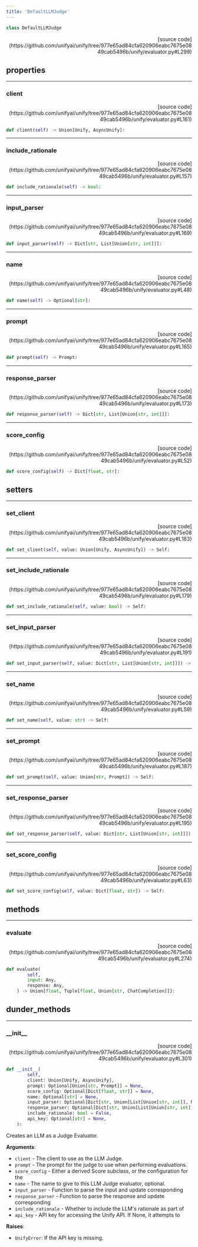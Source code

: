 ```yaml
---
title: 'DefaultLLMJudge'
---
```


```python
class DefaultLLMJudge
```

<p align="right">[source code](https://github.com/unifyai/unify/tree/977e65ad84cfa620906eabc7675e0849cab5496b/unify/evaluator.py#L299)</p>



## properties

---

### client

<p align="right">[source code](https://github.com/unifyai/unify/tree/977e65ad84cfa620906eabc7675e0849cab5496b/unify/evaluator.py#L161)</p>

```python
def client(self) -> Union[Unify, AsyncUnify]:
```



---

### include\_rationale

<p align="right">[source code](https://github.com/unifyai/unify/tree/977e65ad84cfa620906eabc7675e0849cab5496b/unify/evaluator.py#L157)</p>

```python
def include_rationale(self) -> bool:
```



---

### input\_parser

<p align="right">[source code](https://github.com/unifyai/unify/tree/977e65ad84cfa620906eabc7675e0849cab5496b/unify/evaluator.py#L169)</p>

```python
def input_parser(self) -> Dict[str, List[Union[str, int]]]:
```



---

### name

<p align="right">[source code](https://github.com/unifyai/unify/tree/977e65ad84cfa620906eabc7675e0849cab5496b/unify/evaluator.py#L48)</p>

```python
def name(self) -> Optional[str]:
```



---

### prompt

<p align="right">[source code](https://github.com/unifyai/unify/tree/977e65ad84cfa620906eabc7675e0849cab5496b/unify/evaluator.py#L165)</p>

```python
def prompt(self) -> Prompt:
```



---

### response\_parser

<p align="right">[source code](https://github.com/unifyai/unify/tree/977e65ad84cfa620906eabc7675e0849cab5496b/unify/evaluator.py#L173)</p>

```python
def response_parser(self) -> Dict[str, List[Union[str, int]]]:
```



---

### score\_config

<p align="right">[source code](https://github.com/unifyai/unify/tree/977e65ad84cfa620906eabc7675e0849cab5496b/unify/evaluator.py#L52)</p>

```python
def score_config(self) -> Dict[float, str]:
```



## setters

---

### set\_client

<p align="right">[source code](https://github.com/unifyai/unify/tree/977e65ad84cfa620906eabc7675e0849cab5496b/unify/evaluator.py#L183)</p>

```python
def set_client(self, value: Union[Unify, AsyncUnify]) -> Self:
```



---

### set\_include\_rationale

<p align="right">[source code](https://github.com/unifyai/unify/tree/977e65ad84cfa620906eabc7675e0849cab5496b/unify/evaluator.py#L179)</p>

```python
def set_include_rationale(self, value: bool) -> Self:
```



---

### set\_input\_parser

<p align="right">[source code](https://github.com/unifyai/unify/tree/977e65ad84cfa620906eabc7675e0849cab5496b/unify/evaluator.py#L191)</p>

```python
def set_input_parser(self, value: Dict[str, List[Union[str, int]]]) -> Self:
```



---

### set\_name

<p align="right">[source code](https://github.com/unifyai/unify/tree/977e65ad84cfa620906eabc7675e0849cab5496b/unify/evaluator.py#L59)</p>

```python
def set_name(self, value: str) -> Self:
```



---

### set\_prompt

<p align="right">[source code](https://github.com/unifyai/unify/tree/977e65ad84cfa620906eabc7675e0849cab5496b/unify/evaluator.py#L187)</p>

```python
def set_prompt(self, value: Union[str, Prompt]) -> Self:
```



---

### set\_response\_parser

<p align="right">[source code](https://github.com/unifyai/unify/tree/977e65ad84cfa620906eabc7675e0849cab5496b/unify/evaluator.py#L195)</p>

```python
def set_response_parser(self, value: Dict[str, List[Union[str, int]]]) -> Self:
```



---

### set\_score\_config

<p align="right">[source code](https://github.com/unifyai/unify/tree/977e65ad84cfa620906eabc7675e0849cab5496b/unify/evaluator.py#L63)</p>

```python
def set_score_config(self, value: Dict[float, str]) -> Self:
```



## methods

---

### evaluate

<p align="right">[source code](https://github.com/unifyai/unify/tree/977e65ad84cfa620906eabc7675e0849cab5496b/unify/evaluator.py#L274)</p>

```python
def evaluate(
        self,
        input: Any,
        response: Any,
    ) -> Union[float, Tuple[float, Union[str, ChatCompletion]]]:
```



## dunder_methods

---

### \_\_init\_\_

<p align="right">[source code](https://github.com/unifyai/unify/tree/977e65ad84cfa620906eabc7675e0849cab5496b/unify/evaluator.py#L301)</p>

```python
def __init__(
        self,
        client: Union[Unify, AsyncUnify],
        prompt: Optional[Union[str, Prompt]] = None,
        score_config: Optional[Dict[float, str]] = None,
        name: Optional[str] = None,
        input_parser: Optional[Dict[str, Union[List[Union[str, int]], None]]] = None,
        response_parser: Optional[Dict[str, Union[List[Union[str, int]], None]]] = None,
        include_rationale: bool = False,
        api_key: Optional[str] = None,
    ):
```

Creates an LLM as a Judge Evaluator.

**Arguments**:

- `client` - The client to use as the LLM Judge.
- `prompt` - The prompt for the judge to use when performing evaluations.
- `score_config` - Either a derived Score subclass, or the configuration for the
- `name` - The name to give to this LLM Judge evaluator, optional.
- `input_parser` - Function to parse the input and update corresponding
- `response_parser` - Function to parse the response and update corresponding
- `include_rationale` - Whether to include the LLM's rationale as part of
- `api_key` - API key for accessing the Unify API. If None, it attempts to



**Raises**:

- `UnifyError`: If the API key is missing.
